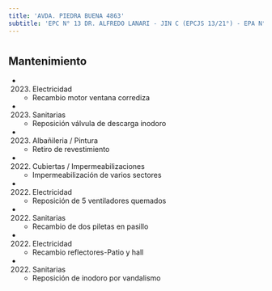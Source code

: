 ```yaml
---
title: 'AVDA. PIEDRA BUENA 4863'
subtitle: 'EPC N° 13 DR. ALFREDO LANARI - JIN C (EPCJS 13/21°) - EPA N° 13 DR. ALFREDO LANARI'
---
```


#


## Mantenimiento

*  (2023) Electricidad 
    + Recambio motor ventana corrediza

*  (2023) Sanitarias 
    + Reposición  válvula de descarga inodoro

*  (2023) Albañileria / Pintura 
    + Retiro de revestimiento

*  (2022) Cubiertas / Impermeabilizaciones 
    + Impermeabilización de varios sectores

*  (2022) Electricidad 
    + Reposición de 5 ventiladores quemados

*  (2022) Sanitarias 
    + Recambio de dos piletas en pasillo

*  (2022) Electricidad 
    + Recambio reflectores-Patio y hall

*  (2022) Sanitarias 
    + Reposición de inodoro por vandalismo



